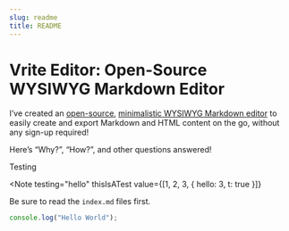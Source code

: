 ```yaml
---
slug: readme
title: README
---
```



# Vrite Editor: Open-Source WYSIWYG Markdown Editor

I’ve created an [open-source](https://github.com/vriteio/vrite), [minimalistic WYSIWYG Markdown editor](https://editor.vrite.io/) to easily create and export Markdown and HTML content on the go, without any sign-up required!

Here’s “Why?”, “How?”, and other questions answered!

Testing

<Note
  testing="hello"
  thisIsATest
  value={[1, 2, 3, { hello: 3, t: true }]}
>
Be sure to read the `index.md` files first.
</Note>

```javascript title="test.js" npm2yarn
console.log("Hello World");
```

<SelfClosedComponent/>